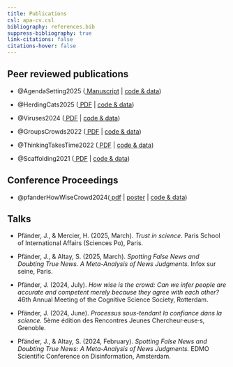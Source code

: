 ```yaml
---
title: Publications
csl: apa-cv.csl
bibliography: references.bib
suppress-bibliography: true
link-citations: false
citations-hover: false
---
```


## Peer reviewed publications

-   @AgendaSetting2025 ([<i class="fas fa-file-pdf"></i> Manuscript](/pdfs/RichardsonEtAl_2025_AgendaSetting.pdf) \| [<i class="fab fa-github"></i> code & data](https://osf.io/7t4v2/files/osfstorage))

-   @HerdingCats2025 ([<i class="fas fa-file-pdf"></i> PDF](/pdfs/RichardsonEtAl_2025_HerdingCats.pdf) \| [<i class="fab fa-github"></i> code & data](https://osf.io/d7szc/files/osfstorage))

-   @Viruses2024 ([<i class="fas fa-file-pdf"></i> PDF](/pdfs/MenendezRichardsonEtAl_2024_Viruses.pdf) \| [<i class="fab fa-github"></i> code & data](https://osf.io/h4c26/files/osfstorage))

-   @GroupsCrowds2022 ([<i class="fas fa-file-pdf"></i> PDF](/pdfs/RichardsonKeil_2022_EffectiveReasoning.pdf) \| [<i class="fab fa-github"></i> code & data](https://osf.io/6pw5n/files/osfstorage))

-   @ThinkingTakesTime2022 ([<i class="fas fa-file-pdf"></i> PDF](/pdfs/RichardsonKeil_2022_ThinkingTakesTime.pdf) \| [<i class="fab fa-github"></i> code & data](https://osf.io/z6ykt/files/osfstorage))

-   @Scaffolding2021 ([<i class="fas fa-file-pdf"></i> PDF](/pdfs/RichardsonEtAl_2021_Scaffolding.pdf) \| [<i class="fab fa-github"></i> code & data](https://osf.io/epk4b/files/osfstorage))

<!--
## Working papers

- @pfanderQuasiuniversalAcceptanceBasic2024 (*submitted*)
- @pfanderTrustingForgettingImpressive2025 (*submitted*)
- @pfanderFrenchTrustMore2025
-->

## Conference Proceedings

-   @pfanderHowWiseCrowd2024([<i class="fas fa-file-pdf"></i> pdf](pdfs/how_wise_is_crowd.pdf) \| [<i class="fa-solid fa-person-chalkboard"></i>poster](talks/cogsci_2024.pdf) \| [<i class="fab fa-github"></i> code & data](https://github.com/janpfander/consensus_trust.git))


## Talks

-   Pfänder, J., & Mercier, H. (2025, March). *Trust in science*. Paris School of International Affairs (Sciences Po), Paris.

-   Pfänder, J., & Altay, S. (2025, March). *Spotting False News and Doubting True News. A Meta-Analysis of News Judgments*. Infox sur seine, Paris.

-   Pfänder, J. (2024, July). *How wise is the crowd: Can we infer people are accurate and competent merely because they agree with each other?* 46th Annual Meeting of the Cognitive Science Society, Rotterdam.

-   Pfänder, J. (2024, June). *Processus sous-tendant la confiance dans la science.* 5ème édition des Rencontres Jeunes Chercheur·euse·s, Grenoble.

-   Pfänder, J., & Altay, S. (2024, February). *Spotting False News and Doubting True News: A Meta-Analysis of News Judgments.* EDMO Scientific Conference on Disinformation, Amsterdam.



